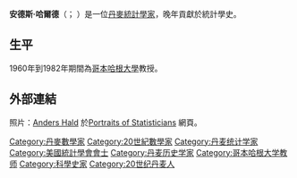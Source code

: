 '''安德斯·哈爾德'''（'''{{lang|da|Anders Hald}}'''；{{bd|1913年|7月3日|2007年|11月11日|catIdx=Hald}}<!-- http://en.wikipedia.org/w/index.php?title=Anders_Hald&diff=170869992&oldid=153157107 -->）是一位[[丹麥|丹麥]][[統計學|統計學家]]，晚年貢獻於統計學史。

== 生平 ==
1960年到1982年期間為[[哥本哈根大學|哥本哈根大學]]教授。

== 外部連結 ==
照片：[http://www.york.ac.uk/depts/maths/histstat/people/hald.gif Anders Hald] {{Wayback|url=http://www.york.ac.uk/depts/maths/histstat/people/hald.gif |date=20160303210214 }}於[http://www.york.ac.uk/depts/maths/histstat/people/welcome.htm Portraits of Statisticians] {{Wayback|url=http://www.york.ac.uk/depts/maths/histstat/people/welcome.htm |date=20110408154452 }}網頁。


{{Authority control}}
{{DEFAULTSORT:Hald, Anders}}
[[Category:丹麥數學家|Category:丹麥數學家]]
[[Category:20世紀數學家|Category:20世紀數學家]]
[[Category:丹麦统计学家|Category:丹麦统计学家]]
[[Category:美國統計學會會士|Category:美國統計學會會士]]
[[Category:丹麦历史学家|Category:丹麦历史学家]]
[[Category:哥本哈根大学教师|Category:哥本哈根大学教师]]
[[Category:科學史家|Category:科學史家]]
[[Category:20世纪丹麦人|Category:20世纪丹麦人]]